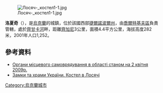 [[Image:Лосяч-_костел1-1.jpg|right]]

'''洛夏奇'''（{{lang-uk|Лосяч}}），是[[烏克蘭|烏克蘭]]的城鎮，位於該國西部[[捷爾諾波爾州|捷爾諾波爾州]]，由[[喬爾特基夫區|喬爾特基夫區]]負責管轄，處於[[齊甘卡河_(尼奇拉瓦河支流)|齊甘卡河]]畔，距離[[齊加尼|齊加尼]]3公里，面積4.4平方公里，海拔高度282米，2001年人口1,252。

{{coord|48|54|55|N|26|4|46|E|scale:30000|display=title}}

==參考資料==
*[https://archive.is/20120906091527/http://www.obl-rada.te.ua/uk/informatsiya/orhany-mistsevoho-samovryaduvannya-v-oblasti Органи місцевого самоврядування в області станом на 2 квітня 2009р.]
* [http://www.castles.com.ua/los.html Замки та храми України. Костел в Лосячі] {{Wayback|url=http://www.castles.com.ua/los.html |date=20190803133639 }}

{{Ukraine-geo-stub}}
[[Category:烏克蘭城市|Category:烏克蘭城市]]